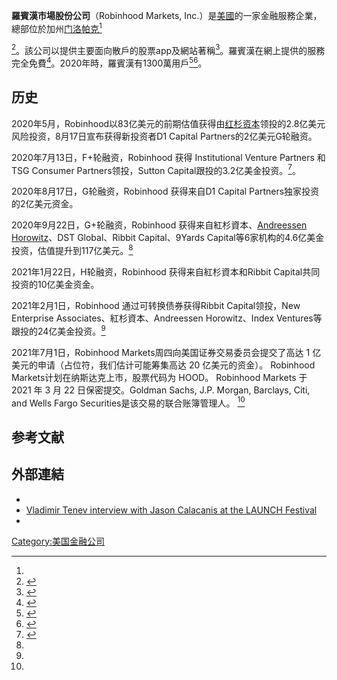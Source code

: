 {{Otheruses|subject=美國的金融企業|other=其它作品|罗宾汉 (消歧义)}}

{{noteTA
|1=zh-hans:门洛帕克;zh-hk:門洛帕克;zh-tw:門洛公園;zh-sg:门罗公园;
}}
{{Infobox company
| name = 羅賓漢市場股份公司
| logo = <!-- Robinhood_(company)_logo.svg -->
| type = [[上市公司|上市公司]]
| traded_as = {{NASDAQ|HOOD}}
| industry =
| fate =
| predecessor = <!-- or: | predecessors = -->
| successor = <!-- or: | successors = -->
| founded = {{start date and age|2013|04|18}}
| founders = Vladimir Tenev<br />Baiju Bhatt
| defunct =
| area_served = <!-- or: | areas_served = -->
| key_people = Vladimir Tenev, <br /> CEO <br /> Baiju Bhatt, <br /> Chief Creative Officer
| services = [[证券经纪人|證券經紀]]<br />[[電子交易平台|電子交易平台]]
| owner =
| num_employees = 1,281 (2020)<ref>{{Cite news |title=Robinhood Company Profile |publisher=Craft |url=https://craft.co/robinhood |url-status=live |access-date=July 7, 2020 |archive-url=https://web.archive.org/web/20191209130502/https://craft.co/robinhood |archive-date=December 9, 2019}}</ref>
| parent =
| subsid = Robinhood Financial, LLC. <br /> Robinhood Crypto, LLC. <br /> Robinhood Securities, LLC.
| website = {{URL|https://www.robinhood.com}}
}}

'''羅賓漢市場股份公司'''（Robinhood Markets, Inc.）是[[美國|美國]]的一家金融服務企業，總部位於加州[[门洛帕克_(加利福尼亚州)|门洛帕克]]<ref name="Re/code 9.23.14">{{cite news | last1=Gannes | first1=Liz | title=With $13 Million, Robinhood Aims to Share the Stock-Trade Wealth | url=https://www.recode.net/2014/9/23/11631196/with-13-million-robinhood-aims-to-share-the-stock-trade-wealth | work=[[Recode|Recode]] | date=2014-09-23 | access-date=2019-03-23 | archive-url=https://web.archive.org/web/20190323020815/https://www.recode.net/2014/9/23/11631196/with-13-million-robinhood-aims-to-share-the-stock-trade-wealth | archive-date=2019-03-23 | dead-url=no }}</ref><ref>{{Cite news | url=https://www.digitaltrends.com/computing/robinhood-crypto-commission-free-bitcoin-trading/ | title=Robinhood lures digital coin traders from Coinbase with a free service | work=[[Digital_Trends|Digital Trends]] | date=2018-02-22 | access-date=2018-05-17 | archive-url=https://web.archive.org/web/20180518054328/https://www.digitaltrends.com/computing/robinhood-crypto-commission-free-bitcoin-trading/ | archive-date=2018-05-18 | dead-url=no }}</ref>。該公司以提供主要面向散戶的股票app及網站著稱<ref>{{cite web|url=https://www.pymnts.com/news/investment-tracker/2019/robinhood-tops-10m-subscribers/|title=Robinhood Tops 10M Subscribers|author=PYMNTS|date=2019-12-04|work=PYMNTS.com}}</ref>。羅賓漢在網上提供的服務完全免費<ref name="tc">{{Cite web|url=http://social.techcrunch.com/2016/02/23/robinhood-instant-gratification/ |title=Robinhood Ditches 3-Day Wait, Fronts New Users $1000 To Buy Stocks|website=TechCrunch|language=en-US |access-date=2019-11-17}}</ref>。2020年時，羅賓漢有1300萬用戶<ref>{{Cite web|title=Retail trading app Robinhood's value tops $11bn on new fundraising|url=https://www.ft.com/content/b208cbbe-579c-4cbf-9358-01ae02b4381b}}</ref><ref>{{Cite web|url=https://www.cnn.com/2020/03/04/business/robinhood-outage-explanation/index.html|title=What made the Robinhood app crash? Record trading as the market soared and tanked|last=Business|first=Jordan Valinsky, CNN|website=CNN|access-date=2020-03-04}}</ref>。

==历史==

2020年5月，Robinhood以83亿美元的前期估值获得由[[红杉资本|红杉资本]]领投的2.8亿美元风险投资，8月17日宣布获得新投资者D1 Capital Partners的2亿美元G轮融资。

2020年7月13日，F+轮融资，Robinhood 获得 Institutional Venture Partners 和 TSG Consumer Partners领投，Sutton Capital跟投的3.2亿美金投资。<ref name="hoodhistory">{{Cite web |url=https://www.mg21.com/hood.html |title=美股免佣券商：罗宾侠Robinhood Markets Inc.(HOOD) |publisher=美股之家|date=2021-07-01}}</ref>。

2020年8月17日，G轮融资，Robinhood 获得来自D1 Capital Partners独家投资的2亿美元资金。

2020年9月22日，G+轮融资，Robinhood 获得来自紅杉資本、[[Andreessen_Horowitz|Andreessen Horowitz]]、DST Global、Ribbit Capital、9Yards Capital等6家机构的4.6亿美金投资，估值提升到117亿美元。<ref name="hoodhistory"/>

2021年1月22日，H轮融资，Robinhood 获得来自紅杉資本和Ribbit Capital共同投资的10亿美金资金。

2021年2月1日，Robinhood 通过可转换债券获得Ribbit Capital领投，New Enterprise Associates、紅杉資本、Andreessen Horowitz、Index Ventures等跟投的24亿美金投资。<ref name="hoodhistory"/>

2021年7月1日，Robinhood Markets周四向美国证券交易委员会提交了高达 1 亿美元的申请（占位符，我们估计可能筹集高达 20 亿美元的资金）。 Robinhood Markets计划在纳斯达克上市，股票代码为 HOOD。 Robinhood Markets 于 2021 年 3 月 22 日保密提交。Goldman Sachs, J.P. Morgan, Barclays, Citi, and Wells Fargo Securities是该交易的联合账簿管理人。 <ref name="hoodhistory"/>

==参考文献==
{{reflist}}

==外部連結==
* {{Official website}}
* [https://www.youtube.com/watch?v=jSiY491cMAg Vladimir Tenev interview with Jason Calacanis at the LAUNCH Festival]
* {{Crunchbase|analyst}}

[[Category:美国金融公司|Category:美国金融公司]]